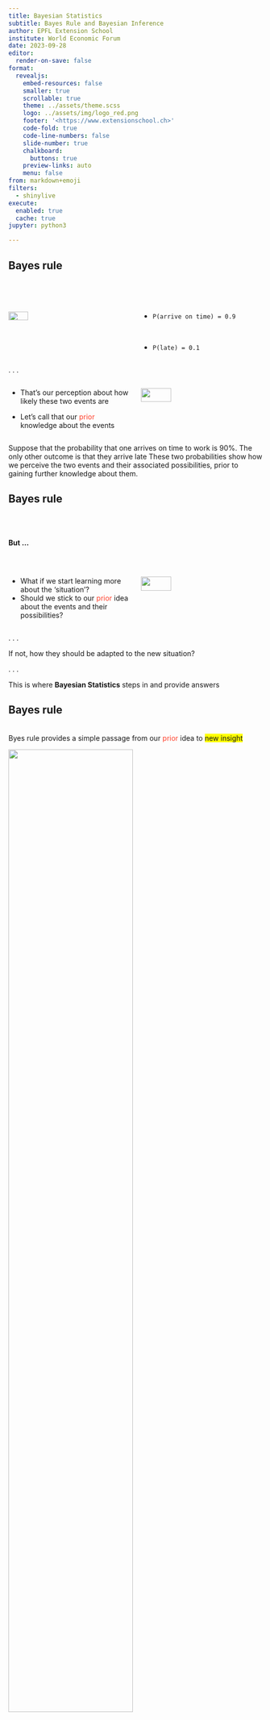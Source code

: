 ```yaml
---
title: Bayesian Statistics
subtitle: Bayes Rule and Bayesian Inference
author: EPFL Extension School
institute: World Economic Forum
date: 2023-09-28
editor:
  render-on-save: false
format:
  revealjs:
    embed-resources: false
    smaller: true
    scrollable: true
    theme: ../assets/theme.scss 
    logo: ../assets/img/logo_red.png
    footer: '<https://www.extensionschool.ch>'
    code-fold: true
    code-line-numbers: false
    slide-number: true
    chalkboard:
      buttons: true
    preview-links: auto
    menu: false
from: markdown+emoji
filters:
  - shinylive
execute:
  enabled: true
  cache: true
jupyter: python3

---
```


## Bayes rule 

<br> <br>

::: columns
::: {.column width="50%"}
::: fragment
![](img/AdobeStock_228399688.jpeg){width="40%" height="40%" fig-align="center"}
:::
:::

::: {.column width="50%"}
::: incremental
-   `P(arrive on time) = 0.9`

<br>

-   `P(late) = 0.1`
:::
:::
:::

. . .

::: columns
::: {.column width="50%"}
-   That's our perception about how likely these two events are

-   Let's call that our [prior]{style="color:#ff412c"} knowledge about the events
:::

::: {.column width="50%"}
![](img/AdobeStock_607202393.jpeg){width="50%" height="50%" fig-align="center"}
:::
:::

::: notes
Suppose that the probability that one arrives on time to work is 90%. The only other outcome is that they arrive late These two probabilities show how we perceive the two events and their associated possibilities, prior to gaining further knowledge about them.
:::

## Bayes rule

<br> <br>

**But ...** 

<br>

::: columns
::: {.column width="50%"}
-   What if we start learning more about the 'situation'?
-   Should we stick to our [prior]{style="color:#ff412c"} idea about the events and their possibilities?
:::

::: {.column width="50%"}
![](img/AdobeStock_462364017.jpeg){width="50%" height="50%" right="180" fig-align="center"}
:::
:::

. . .

If not, how they should be adapted to the new situation?

. . .


This is where **Bayesian Statistics** steps in and provide answers

## Bayes rule {.smaller}

<br> Byes rule provides a simple passage from our [prior]{style="color:#ff412c"} idea to [new insight]{style="background-color: yellow;"}

::: fragment
![](img/bayes%20-%20rule.png){width="70%" height="70%" fig-align="center"}
:::

::: fragment
![](img/bayes%20-%20rule%20-%20example.jpg){width="70%" height="70%" fig-align="center"}
:::

. . .

Let's call the new idea a [posterior]{style="background-color: yellow;"}

. . .

`P(arrive on time)` → `P(arrive on time | it’s raining)` 

::: notes
press c to activate the chalk and circle on the P(arrive on time \| it's raining) and the word posterior press c again to turn it off
:::

## Bayes rule

<br> <br>

More formally, Bayes rule says:

$$P(\text{arrive on time} | rain) = \frac{P(rain | \text{arrive on time})P(\text{arrive on time})}{P(rain)}$$

## Bayes rule: an example



::: incremental
-   **My prior**: 90% of WEF employees are on time

-   **Evidence**: a speaker at the forum will be from WEF NY office

-   What is my **posterior**? what is the probability that the speaker will be on time?
:::





![](img/bayes-example1.jpg){.absolute .fragment width="70%" height="70%" }

![](img/bayes-example2.jpg){.absolute .fragment width="70%" height="70%" }

![](img/bayes-example3.jpg){.absolute .fragment width="70%" height="70%" }


::: notes
posterior p(speaker is on time \| ny office) or posterior p(wef on time \| ny office)?
:::

## Bayes rule: an example {.smaller}



![](img/bayes-example3.jpg){width="60%" height="60%" fig-align="center"}

::: {style="font-size:14px"}
::: fragment
```{=tex}
\begin{align}
P(\text{on time}|\text{NY office})& = \frac{P(\text{NY office}|\text{on time})\times P(\text{on time})}{P(\text{NY office})} \\
& = \frac{0.4 \times 0.9}{0.4 \times 0.9 + 0.8 \times 0.1} = 0.82
\end{align}
```
:::
:::

. . .

my prior has dropped from **90% to 82%**


::: notes
press c to activate the chalk and circle on the prior 90% and posterior 82% press c again to turn it off
:::

## How to obtain the posterior?


We are usually interested in the full posterior **distribution** and not only in the **point** estimates. There are at least two approaches to obtain the distribution:


> [**Analytical Methods**:]{style="color: #6ebef0;"}

- They are based on `exact` formulas and conjugate prior concept
- Examples are Beta and Gamma distributions
- We introduce these methods and will use them in the hands-on session today

. . . 

> [**Numerical Methods**:]{style="color: #6ebef0;"}

- They are based on Markov Chain Monte Carlo (MCMC) `sampling` methods
- Examples are Metropolis-Hastings, Gibbs, and No-U-Turn Sampler (NUTS) methods
- We will use these techniques in the hands-on sessions tomorrow


::: notes
In Bayesian inference, we are interested in the posterior **distribution** of the parameters of interest, and not only in the **point** estimates.
So, question is how to obtain the posterior distribution? 
:::


## Analytical approach

Consider the example of flipping a coin, but other real-world examples include:

- the probability of a person having a disease
- the probability of a person buying a product
- the probability of a person clicking on an ad
- the probability of a person defaulting on a loan
- the probability of a person being left handed
- the probability of successful free throw by a player in basketball
- the probability that a baby is a girl
- the probability that a widget on an assembly line is faulty

## Analytical approach

Here is what we want to do: [violet]{style="color:#962cff"} <-- [blue]{style="color:blue"} + [red]{style="color:red"} 

- we begin with some [prior]{style="color:blue"} distribution of the outcome of coin flips
- we observe some [data]{style="color:red"} that consist of a set of results from flipping the coin
- we infer the [posterior]{style="color:#962cff"} distribution of credibility using Bayes’ rule

$$\color{#962cff}{posterior} : \frac{\color{red}{likelihood}\times\color{blue}{prior}}{\color{red}{evidence}}$$

Mathematically:

$$\color{#962cff}{P(\theta|data)} = \frac{\color{red}{P(data|\theta)}\times\color{blue}{P(\theta)}}{\color{red}{P(data)}}$$

or simply, $\color{#962cff}{P(\theta|data)} \propto \color{red}{P(data|\theta)}\times\color{blue}{P(\theta)}$

or simply, $\color{#962cff}{posterior} \propto \color{red}{likelihood}\times\color{blue}{prior}$

::: notes
The “likelihood” p(D|θ), is the probability that the data could be generated by the model with parameter value θ.
The “evidence” for the model, p(D), is the overall probability of the data according to the model, averaged over all possible parameter values. It is the normalization constant that ensures that the posterior is a proper probability distribution.
The term “evidence” is in fact the “marginal likelihood” that refers specifically to the operation of taking the average of the likelihood, p(D|θ), across all values of θ, weighted by the prior probability of θ.
:::

## Likelihood ... but what is the likelihood? {.smaller}

let's go back to the coin example:

the probability of each outcome can be calculated directly from the Bernoulli distribution which has the form:

$$P(x|\theta) = \theta^x(1-\theta)^{1-x}$$

where $x$ is the outcome of the coin flip (0 or 1) and $\theta$ is the probability of getting a head, and can be fixed to be 0.5, for example.

So, $P(x|\theta=0.5)$ is only a function of $x$.

## Likelihood  ... but what if we fix $x$ and let $\theta$ vary? {.smaller}

In this case we get a function of $\theta$ that is called the (Bernoulli) likelihood function for $\theta$:

$$P(x|\theta) = \theta^x(1-\theta)^{1-x}$$

if we flip the coin N times and get $z=\sum_{i}x_i$  heads, then the likelihood function is:

$$P(x|\theta) = \theta^z(1-\theta)^{N-z}$$

Now we only need to specify the prior: 

$$\color{#962cff}{posterior} \propto \color{red}{likelihood}\times\color{blue}{prior}$$

## Prior  ... what should be the prior? {.smaller}

The prior $P(\theta)$ can be any function that gives probability for the values of $0 \leq \theta \leq 1$.

For example, we can choose a uniform prior, which means that all values of $\theta$ are equally likely. There are many other choices.

In Statistics, there are many instance where the choice is simply a matter of convenience. That's the case here for the prior:

The prior $P(\theta)$ ~ Beta distribution is a convenient choice because it is a **conjugate prior** to the Bernoulli likelihood function.

Conjugate prior means that the posterior distribution is of the same form as the prior distribution:

[prior]{style="color:red"} ~ Beta distribution $\rightarrow$ [posterior]{style="color:#962cff"} ~ Beta distribution

## Beta distribution

Let's see what the Beta distribution looks like:

$$P(\theta) = \frac{\theta^{\alpha-1}(1-\theta)^{\beta-1}}{B(\alpha,\beta)}$$

where $B(\alpha,\beta)$ is the beta function:

$$B(\alpha,\beta) = \int_0^1 \theta^{\alpha-1}(1-\theta)^{\beta-1} d\theta$$

and $\alpha>0$ and $\beta>0$ are the shape parameters of the distribution, and $0 \leq \theta \leq 1$.

## Beta distribution

Let's have a little fun with the [Beta distribution](https://shinylive.io/py/app/#code=NobwRAdghgtgpmAXGKAHVA6VBPMAaMAYwHsIAXOcpMAHQgEsZViAnMgAgGcALeibTgHcoZQtzqNmbdjBGoANsTLz6AIyzYFS9lE7sFZCU1YcIAVybYdeiKjoAzFsRhde-dpJPsAgujzsWSgATOBZ-M3oHJxdOQnocDE4yET1PaVU4ZLo6NFQAfQj2AF52CKwoAHM4PPt5CKCACjp2Ftc+AWFRbgwybjh4RIBrTLFsBoBKPGbWsvkobGIzMjzOehDVKBYmiFbd0vpyiDh5FbW4Da3pvev2AGJ2ABV6ZTgrm5ay7gAWJrAACWIgnYQWIcD0qE2sEyoT0xHs7F6cHYACFMlBgfQkiw1Et6KR2GIoBAqh4yHoeGg4AB+GhgSZvd73PioJZcFQhFgMm5lZlLFbs0K-KC0-y0gAKkPgFBYOhF7AAjP55QAGPDy+k7d4zA685acAWXMCqOXiyXQmXG-AKpWq9VTTVa-ZYIXsAB87FV7FUbo9tI1XJaGveZQhRxOsj420dHwOizILOWWjIv2g8DyqCC9j99veQdaGvG2QgdBC8M4oQAboLdf44wn-OXOKtSONEG8AAJ1pYdwIQDlYRTJqDyMhFWnedhigAiADE-W9S+xU9UM-YJm2HXtbBgWESQTBEnA4I15QBOABsAA5ldf1QG7gAC8scREBIkk5UAHiKAA9v-L7x-Yol0wFQIE4CFCDgBplQwZVFVg09TzwABWZVC03XYDAHJQGh-fwMmSLBMzw-xdQwKAJjwcjVAmSZ2AAckGABaBi8HkQQigAJgw95sLIZ55GghjUWSfQnA2VR6BUMgrBCcDnisewzAgQgBNIBjeJubCfzmDJ5AaFgGIAEhoGhEWSYzNPvbDsD045DJMsUmnMvpLPGazMNabChKqPsGkUQgigYjIkjY9hHChUgihnYdywwmyR0SbhAQmIscnQYDfFQBpcgKegG0rUJ-HWMwKiKB4WDMOBxjAABfPBwGXahAgARwiQJ4HITgeh-Mh8CIUgKCoZAeHaIQRDEeqAF0gA):

A few observations:

::: incremental
- uniform distribution is a special case of the Beta distribution e.g. with $\alpha=\beta=1$
- it can give symmetric distribution e.g. with $\alpha=\beta=4$
- it can give right or left-skewed distributions e.g. with $\alpha=2$ and $\beta=5$
:::

::: notes
note that changing the values of $\alpha$ and $\beta$ changes the shape of the distribution
:::

## Gamma prior-distribution

need to expalin it too

## Posterior  ... what would it be like if the prior is Beta? {.smaller}

![](img/posterior.png){width="45%" height="45%" fig-align="center"}

$$\color{#962cff}{P(\theta|data)} \propto \color{red}{\theta^z(1-\theta)^{N-z}}\times\color{blue}{\theta^{\alpha-1}(1-\theta)^{\beta-1}}$$

$$\color{#962cff}{P(\theta|data)} \propto \theta^{z+\alpha-1}(1-\theta)^{N-z+\beta-1}$$

$$\color{#962cff}{Beta(\alpha+z,\beta+N-z)} \propto \color{red}{\text{Bernoulli likelihood}} \times\color{blue}{Beta(\alpha,\beta)}$$



Let's have a little [show](https://shinylive.io/py/app/#code=NobwRAdghgtgpmAXGKAHVA6VBPMAaMAYwHsIAXOcpMAHQgEsZViAnMgAgGcALeibTgHcoZQtzqNmbdjBGoANsTLz6AIyzYFS9lE7sFZCU1YcIAVybYdeiKjoAzFsRhde-dpJPsAgujzsWSgATOBZ-M3oHJxdOQnocDE4yET1PaVU4ZLo6NFQAfQj2AF52CKwoAHM4PPt5CKCACjp2Ftc+AWFRbgwybjh4RIBrTLFsBoBKPGbWsvkobGIzMjzOehDVKBYmiFbd0vpyiDh5FbW4Da3pvev2AGJ2ABV6ZTgrm5ay7gAWJrAACWIgnYQWIcD0vTg7AAQpkoPpiElQvRWOwxFAIFU9KorBD9CxkSwdBAgtDQhBFvIVOwVMMVNxiMQggB+GhgSZvd73PioJZcFQhFgcm5lblLFb80K-KCs-ysgAKm1gmVCOhl7AAjP51QAGPDq9k7d4zA6i5acCWXMCqNXyxXwCiE634DVa3X6qaGo37DCm8VnS0AORtkAsGUJxHs7Fq8U4ap1rrd2oNXo+JtsYvN-t+EDyfSgQVjztZ5hgYfYEfYeYLat1Gu1ieTKbKqF+rINQpajeuzfRxzysj42xT3sWZB5yy0ZGzSryqCC9jbHveXfYBvG2QgdBCkc4oQAbpLTf5R+P-LvOKtSONEG8AAInpZ3wLE0JYRRTqDyMhFVnedhygARAAxNs3m3dhoHgWd5wmG9PT2WwMBYdEQRgRI4DgRp1QATgANgADm1Qj9Q7dhSNuAAC3cOFxZCMUhbUAB4ilQZj1VIiFkmKCDMBUCBOFQKBCDgBptQwbVNTE7DsL1et103eDdnuQhAhESEyEEYh9HfVIdjhJxBFI+x6AqfwoAADzBbiDESMxVEnTgGk1dgACZ-GMipVgALzgIonLcr5xnkzltO0GEWHJMxKXoal6Fpeh6UZUiLLBYBtQAXTfJQGk4qB-FygAqArTQwHMq0c8Z2AK9gnIAWly8YioaEqAwmWqSrKuB8wqyZ2AAchYPr-BgTgihc4KbmSyzODSzLqLycy5gyeQGkGgASGgaFyta+om64UpmjL0OWbAluOBo+ppY4EoZIJdqm1KjvmshnnkES+vCyLoti+LEruva9luA7ZowCp8UaAHdnI0KOFQJwNlUegVDIKwgnoJJ8VUJZkQU95gfVTLJxyvpkn8DJkiwGDcv8EqoAmPAStUCZer61RaqG6koGWoo+rhgl-2Aob5EEMbIdafHCffYnYTJ2FKfsaXSY8dMyAwOnxgAag63MuoLenlfHDAmc1lq2u18rmf8Vm6jgPdkTesgOeFsazPkVBuCgIoxNw-wzvkHnmERfEUUAoD7sU1oHpmgnjoWv3Vr6jatpJqAdrFloJdj06ufOvrw7x6bgBj57XvevmURQ+Eg-50POHzm5M7eqpiQaRRCB5jIkg5xwlVIIogM-Xd07uTOwbWCZSNImyXoqbhljmBYlgniOWhsnhAWXjdcm43wW1yAp6DPfdQn8dYzAqIoHhYMw4HGMAAF88HASCEGQQIAEcIkCeByE4HpzLIPgIgpAKBUGQDwdoQgRBiAfulIAA) of this


::: notes
a few things we learn from the plot:
- as you noted in the plots, posterior is a compromise between the prior and the likelihood
- the more data we have, the more the posterior is dominated by the likelihood, and less by the prior
- the posterior is a probability distribution, so it integrates to 1
- the posterior is a Beta distribution with parameters $\alpha+z$ and $\beta+N-z$
- a+b=N
:::

## Jupyter Notebook

<br>

::: panel-tabset

### code
```.python
import matplotlib.pyplot as plt
import numpy as np
from scipy.stats import beta

# create a range of x values
x = np.linspace(0,1,100)

# calculate the probability density function for x values
beta_pdf = beta.pdf(x, a=1, b=1)

# plot probability distribution function
plt.plot(x, beta_pdf)
plt.xlabel('x values')
plt.ylabel('f(x)')
plt.title('Beta distribution')
plt.show()
```
### plot
```python
#| echo: false
#| eval: true
import matplotlib.pyplot as plt
import numpy as np
from scipy.stats import beta

# create a range of x values
x = np.linspace(0,1,100)

# calculate the probability density function for x values
beta_pdf = beta.pdf(x, a=1, b=1)

# plot probability distribution function
plt.plot(x, beta_pdf)
plt.xlabel('x values')
plt.ylabel('f(x)')
plt.title('Beta distribution')
plt.show()
```
:::


## {chalkboard-buttons="false" background-image="../assets/img/Handson_AdobeStock_316152114.jpeg" background-position="center"  background-repeat="no-repeat" background-opacity="0.5" background-size="cover"}

![](../assets/img/python-logo-inkscape.svg){width="30%" height="30%" fig-align="center"}

Let's begin:

-   Open the Jupyter notebook in `Day1-03/hands-on.ipynb`
-   Follow the instructions in the notebook, and provide your answers in the code cells

::: footer
:::

## {chalkboard-buttons="false" background-image="../assets/img/Coffee_AdobeStock_318442666.jpeg"  background-size="cover"}

::: footer

:::


<!-- ## {chalkboard-buttons="false" background-iframe="https://extensionschool.ch" background-interactive="true" background-interactive-end="true" background-interactive-start="true" background-opacity="0.7" background-position="center" } 


::: footer
::: -->
